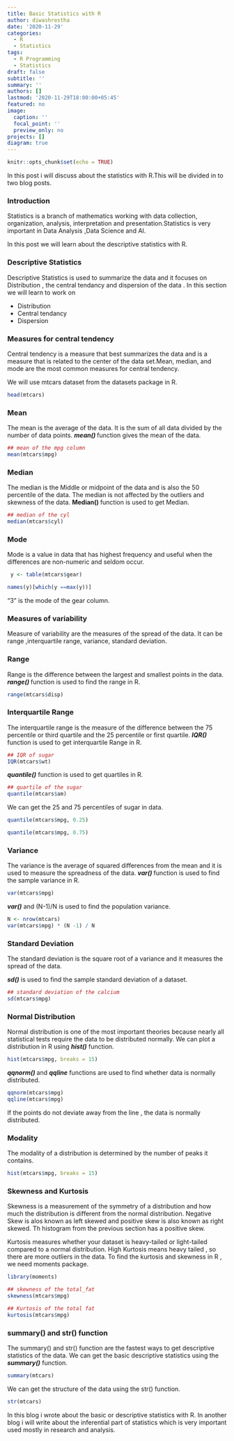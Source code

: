 ```yaml
---
title: Basic Statistics with R
author: diwashrestha
date: '2020-11-29'
categories:
  - R
  - Statistics
tags:
  - R Programming
  - Statistics
draft: false
subtitle: ''
summary: ''
authors: []
lastmod: '2020-11-29T18:00:00+05:45'
featured: no
image:
  caption: ''
  focal_point: ''
  preview_only: no
projects: []
diagram: true
---
```



```r
knitr::opts_chunk$set(echo = TRUE)
```

In this post i will discuss about the statistics with R.This will be divided in to two blog posts.

### Introduction

Statistics is a branch of mathematics working with data collection, organization, analysis, interpretation and presentation.Statistics is very important in Data Analysis ,Data Science and AI.

In this post we will learn about the descriptive statistics with R.

### Descriptive Statistics

Descriptive Statistics is used to summarize the data and it focuses on Distribution , the central tendancy and dispersion of the data . In this section we will learn to work on 

* Distribution 
* Central tendancy 
* Dispersion

### Measures for central tendency

Central tendency is a measure that best summarizes the data and is a measure that is related to the center of the data set.Mean, median, and mode are the most common measures for central tendency.

We will use mtcars dataset from the datasets package in R.

```r
head(mtcars)
```

### Mean

The mean is the average of the data. It is the sum of all data divided by the number of data points.
<b><i> mean()</i> </b> function gives the mean of the data.

```r
## mean of the mpg column
mean(mtcars$mpg)
```

### Median

The median is the Middle or midpoint of the data and is also the 50 percentile of the data. The median is not affected by the outliers and skewness of the data.
<b> Median() </b> function is used to get Median.

```r
## median of the cyl
median(mtcars$cyl)
```

### Mode

Mode is a value in data that has highest frequency and useful when the differences are non-numeric and seldom occur.

```r
 y <- table(mtcars$gear)
```

```r
names(y)[which(y ==max(y))]
```

"3" is the mode of the gear column.


### Measures of variability

Measure of variability are the measures of the spread of the data. It can be range ,interquartile range, variance, standard deviation.

### Range
Range is the difference between the largest and smallest points in the data.
<i> <b> range() </b> </i> function is used to find the range in R.

```r
range(mtcars$disp)
```



### Interquartile Range

The interquartile range is the measure of the difference between the 75 percentile or third quartile and the 25 percentile or first quartile.
<b><i> IQR()</i></b> function is used to get interquartile Range in R.

```r
## IQR of sugar 
IQR(mtcars$wt)
```

<b><i> quantile()</i></b> function is used to get quartiles in R.

```r
## quartile of the sugar
quantile(mtcars$am)
```

We can get the 25 and 75 percentiles of sugar in data.

```r
quantile(mtcars$mpg, 0.25)
```

```r
quantile(mtcars$mpg, 0.75)
```

### Variance

The variance is the average of squared differences from the mean and it is used to measure the spreadness of the data.
<b> <i>var()</i> </b> function is used to find the sample variance in R.

```r
var(mtcars$mpg)
```

<i><b> var()</i></b> and (N-1)/N is used to find the population variance.

```r
N <- nrow(mtcars)
var(mtcars$mpg) * (N -1) / N
```

### Standard  Deviation

The standard deviation is the square root of a variance and it measures the spread of the data.

<i><b>sd()</i></b> is used to find the sample standard deviation of a dataset.

```r
## standard deviation of the calcium
sd(mtcars$mpg)
```

### Normal Distribution


Normal distribution is one of the most important theories because nearly all statistical tests require the data to be distributed normally.
We can plot a distribution in R using <b><i> hist()</i></b> function.

```r
hist(mtcars$mpg, breaks = 15)
```

<b><i> qqnorm() </i></b> and <b><i>qqline</i></b> functions are used to find whether data is normally distributed.

```r
qqnorm(mtcars$mpg)
qqline(mtcars$mpg)
```

If the points do not deviate away from the line , the data is normally distributed.

### Modality

The modality of a distribution is determined by the number of peaks it contains.

```r
hist(mtcars$mpg, breaks = 15)
```

### Skewness and Kurtosis

Skewness is a measurement of the symmetry of a distribution and how much the distribution is different from the normal distribution.
Negative Skew is alos known as left skewed and positive skew is also known as right skewed. Th histogram from the previous section has a positive skew.


Kurtosis measures whether your dataset is heavy-tailed or light-tailed compared to a normal distribution. High Kurtosis means heavy tailed , so there are more outliers in the data.
To find the kurtosis and skewness in R , we need moments package.

```r
library(moments)

## skewness of the total_fat
skewness(mtcars$mpg)

## Kurtosis of the total fat
kurtosis(mtcars$mpg)
```


### summary() and str() function

The summary() and str() function are the fastest ways to get descriptive statistics of the data.
We can get the basic descriptive statistics using the <b><i>summary()</b></i> function.

```r
summary(mtcars)
```

We can get the structure of the data using the str() function.

```r
str(mtcars)
```

In this blog i wrote about the basic or descriptive statistics with R. In another blog i will write about the inferential part of statistics which is very important used mostly in research and analysis.